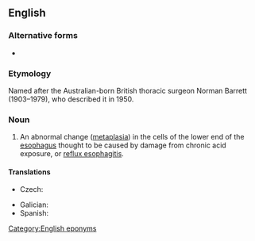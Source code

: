 ==English==
{{wikipedia}}

===Alternative forms===
* {{l|en|Barrett's oesophagus}} {{qual|UK}}

===Etymology===
Named after the Australian-born British thoracic surgeon Norman Barrett (1903–1979), who described it in 1950.

===Noun===
{{en-noun|-|head=[[Barrett]]'s [[esophagus]]}}

# {{lb|en|US|pathology}} An abnormal change ([[metaplasia]]) in the cells of the lower end of the [[esophagus]] thought to be caused by damage from chronic acid exposure, or [[reflux esophagitis]].

====Translations====
{{trans-top|medical condition}}
* Czech: {{t|cs|Barrettův jícen|m}}
{{trans-mid}}
* Galician: {{t|gl|esófago de Barrett|m}}
* Spanish: {{t|es|esófago de Barrett|m}}
{{trans-bottom}}

[[Category:English eponyms]]